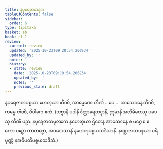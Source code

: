 ```yaml
---
title: နပုရေဇာတဒုက
tableOfContents: false
sidebar:
  order: 6
type: tipitaka
basket: ab
book: p1-1
review:
  current: review
  updated: '2025-10-23T09:20:54.206934'
  updated_by: ''
  notes: ''
  history:
  - state: review
    date: '2025-10-23T09:20:54.206934'
    updated_by: ''
    notes: ''
    previous_state: draft
---
```



<ReviewStatus review={frontmatter.review} showDetails={true} />

<HypothesisAnnotation frontmatter={frontmatter} />

<DynamicBreadcrumb />

<Division number="250" book="p1-1" e="ch" v="36" p="71">

<Paragraph number="800" book="p1-1">
နပုရေဇာတပစ္စယာ ဟေတုယာ တီဏိ, အာရမ္မဏေ တီဏိ …ပေ…  အာသေဝနေ တီဏိ, ကမ္မေ တီဏိ, ဝိပါကေ ဧကံ.
</Paragraph>

<Paragraph number="801" book="p1-1">
(သဗ္ဗာနိ ပဒါနိ ဝိတ္ထာရေတဗ္ဗာနိ, ဣမာနိ အလိခိတေသု ပဒေသု တီဏိ ပဉှာ. နပုရေဇာတမူလကေ နဟေတုယာ ဌိတေန အာသေဝနေ စ မဂ္ဂေ စ ဧကော ပဉှော ကာတဗ္ဗော, အဝသေသာနိ နဟေတုပစ္စယသဒိသာနိ. နပစ္ဆာဇာတပစ္စယာ ပရိပုဏ္ဏံ နအဓိပတိပစ္စယသဒိသံ.)
</Paragraph>
</Division>